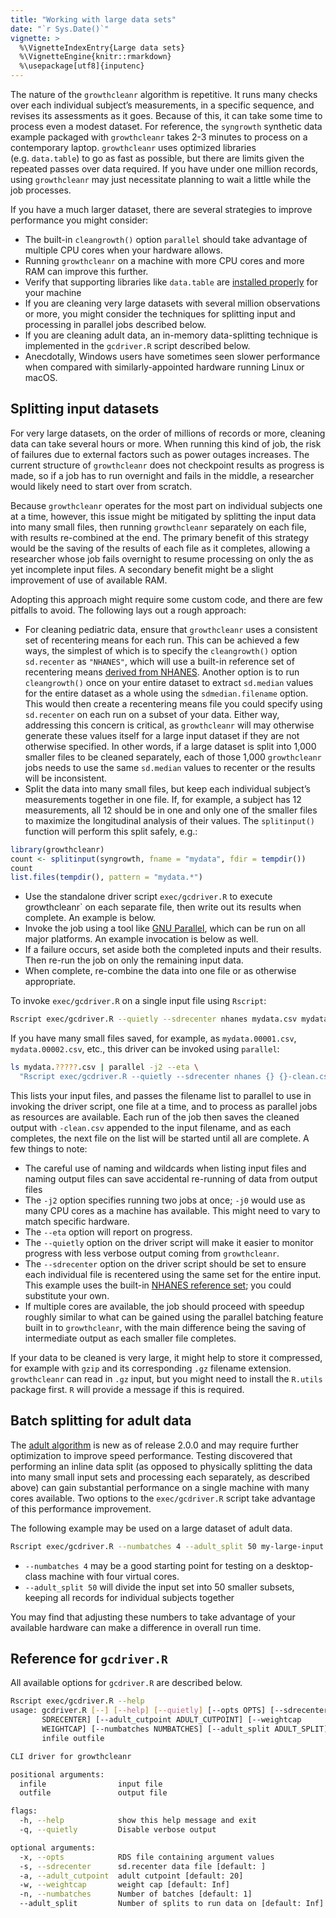 ```yaml
---
title: "Working with large data sets"
date: "`r Sys.Date()`"
vignette: >
  %\VignetteIndexEntry{Large data sets}
  %\VignetteEngine{knitr::rmarkdown}
  %\usepackage[utf8]{inputenc}
---
```


The nature of the `growthcleanr` algorithm is repetitive. It runs many checks
over each individual subject's measurements, in a specific sequence, and revises
its assessments as it goes. Because of this, it can take some time to process
even a modest dataset. For reference, the `syngrowth` synthetic data example
packaged with `growthcleanr` takes 2-3 minutes to process on a contemporary
laptop. `growthcleanr` uses optimized libraries (e.g. `data.table`) to go as
fast as possible, but there are limits given the repeated passes over data
required. If you have under one million records, using `growthcleanr` may just
necessitate planning to wait a little while the job processes.

If you have a much larger dataset, there are several strategies to improve
performance you might consider:

- The built-in `cleangrowth()` option `parallel` should take advantage of
  multiple CPU cores when your hardware allows.
- Running `growthcleanr` on a machine with more CPU cores and more RAM can
  improve this further.
- Verify that supporting libraries like `data.table` are
  [installed properly](installation.html) for your machine
- If you are cleaning very large datasets with several million observations or
  more, you might consider the techniques for splitting input and processing in
  parallel jobs described below.
- If you are cleaning adult data, an in-memory data-splitting technique is
  implemented in the `gcdriver.R` script described below.
- Anecdotally, Windows users have sometimes seen slower performance when
  compared with similarly-appointed hardware running Linux or macOS.

## Splitting input datasets

For very large datasets, on the order of millions of records or more, cleaning
data can take several hours or more. When running this kind of job, the risk of
failures due to external factors such as power outages increases. The current
structure of `growthcleanr` does not checkpoint results as progress is made, so
if a job has to run overnight and fails in the middle, a researcher would likely
need to start over from scratch.

Because `growthcleanr` operates for the most part on individual subjects one at
a time, however, this issue might be mitigated by splitting the input data into
many small files, then running `growthcleanr` separately on each file, with
results re-combined at the end. The primary benefit of this strategy would be
the saving of the results of each file as it completes, allowing a researcher
whose job fails overnight to resume processing on only the as yet incomplete
input files. A secondary benefit might be a slight improvement of use of
available RAM.

Adopting this approach might require some custom code, and there are few
pitfalls to avoid. The following lays out a rough approach:

- For cleaning pediatric data, ensure that `growthcleanr` uses a consistent set
  of recentering means for each run. This can be achieved a few ways, the
  simplest of which is to specify the `cleangrowth()` option `sd.recenter` as
  `"NHANES"`, which will use a built-in reference set of recentering means
  [derived from NHANES](configuration.html#nhanes-reference-medians-1). Another
  option is to run `cleangrowth()` once on your entire dataset to extract
  `sd.median` values for the entire dataset as a whole using the
  `sdmedian.filename` option. This would then create a recentering means file
  you could specify using `sd.recenter` on each run on a subset of your data.
  Either way, addressing this concern is critical, as `growthcleanr` will may
  otherwise generate these values itself for a large input dataset if they are
  not otherwise specified. In other words, if a large dataset is split into
  1,000 smaller files to be cleaned separately, each of those 1,000
  `growthcleanr` jobs needs to use the same `sd.median` values to recenter or
  the results will be inconsistent.
- Split the data into many small files, but keep each individual subject's
  measurements together in one file. If, for example, a subject has 12
  measurements, all 12 should be in one and only one of the smaller files to
  maximize the longitudinal analysis of their values. The `splitinput()`
  function will perform this split safely, e.g.:

```r
library(growthcleanr)
count <- splitinput(syngrowth, fname = "mydata", fdir = tempdir())
count
list.files(tempdir(), pattern = "mydata.*")
```

- Use the standalone driver script `exec/gcdriver.R` to execute growthcleanr`
  on each separate file, then write out its results when complete. An example
  is below.
- Invoke the job using a tool like
  [GNU Parallel](https://www.gnu.org/software/parallel/), which can be run on
  all major platforms. An example invocation is below as well.
- If a failure occurs, set aside both the completed inputs and their results.
  Then re-run the job on only the remaining input data.
- When complete, re-combine the data into one file or as otherwise appropriate.

To invoke `exec/gcdriver.R` on a single input file using `Rscript`:

```bash
Rscript exec/gcdriver.R --quietly --sdrecenter nhanes mydata.csv mydata-cleaned.csv
```

If you have many small files saved, for example, as `mydata.00001.csv`,
`mydata.00002.csv`, etc., this driver can be invoked using `parallel`:

```bash
ls mydata.?????.csv | parallel -j2 --eta \
  "Rscript exec/gcdriver.R --quietly --sdrecenter nhanes {} {}-clean.csv"
```

This lists your input files, and passes the filename list to parallel to use in
invoking the driver script, one file at a time, and to process as parallel jobs
as resources are available. Each run of the job then saves the cleaned output
with `-clean.csv` appended to the input filename, and as each completes, the next
file on the list will be started until all are complete. A few things to note:

- The careful use of naming and wildcards when listing input files and naming
  output files can save accidental re-running of data from output files
- The `-j2` option specifies running two jobs at once; `-j0` would use as many
  CPU cores as a machine has available. This might need to vary to match
  specific hardware.
- The `--eta` option will report on progress.
- The `--quietly` option on the driver script will make it easier to monitor
  progress with less verbose output coming from `growthcleanr`.
- The `--sdrecenter` option on the driver script should be set to ensure each
  individual file is recentered using the same set for the entire input. This
  example uses the built-in [NHANES reference
  set](configuration.html#nhanes-reference-medians-1); you could substitute your
  own.
- If multiple cores are available, the job should proceed with speedup roughly
  similar to what can be gained using the parallel batching feature built in to
  `growthcleanr`, with the main difference being the saving of intermediate
  output as each smaller file completes.

If your data to be cleaned is very large, it might help to store it compressed,
for example with `gzip` and its corresponding `.gz` filename extension.
`growthcleanr` can read in `.gz` input, but you might need to install the
`R.utils` package first. `R` will provide a message if this is required.

## Batch splitting for adult data

The [adult algorithm](adult-algorithm.html) is new as of release 2.0.0 and may
require further optimization to improve speed performance. Testing discovered
that performing an inline data split (as opposed to physically splitting the
data into many small input sets and processing each separately, as described
above) can gain substantial performance on a single machine with many cores
available. Two options to the `exec/gcdriver.R` script take advantage of this
performance improvement.

The following example may be used on a large dataset of adult data.

```bash
Rscript exec/gcdriver.R --numbatches 4 --adult_split 50 my-large-input.csv my-large-input-cleaned.csv
```

- `--numbatches 4` may be a good starting point for testing on a desktop-class
  machine with four virtual cores.
- `--adult_split 50` will divide the input set into 50 smaller subsets, keeping
  all records for individual subjects together

You may find that adjusting these numbers to take advantage of your available
hardware can make a difference in overall run time.

## Reference for `gcdriver.R`

All available options for `gcdriver.R` are described below.

```bash
Rscript exec/gcdriver.R --help
usage: gcdriver.R [--] [--help] [--quietly] [--opts OPTS] [--sdrecenter
       SDRECENTER] [--adult_cutpoint ADULT_CUTPOINT] [--weightcap
       WEIGHTCAP] [--numbatches NUMBATCHES] [--adult_split ADULT_SPLIT]
       infile outfile

CLI driver for growthcleanr

positional arguments:
  infile                input file
  outfile               output file

flags:
  -h, --help            show this help message and exit
  -q, --quietly         Disable verbose output

optional arguments:
  -x, --opts            RDS file containing argument values
  -s, --sdrecenter      sd.recenter data file [default: ]
  -a, --adult_cutpoint  adult cutpoint [default: 20]
  -w, --weightcap       weight cap [default: Inf]
  -n, --numbatches      Number of batches [default: 1]
  --adult_split         Number of splits to run data on [default: Inf]
```
